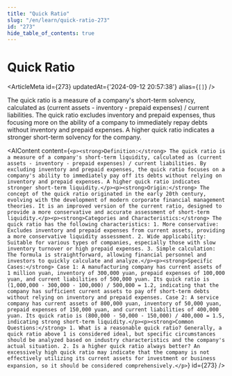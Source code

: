 ```yaml
---
title: "Quick Ratio"
slug: "/en/learn/quick-ratio-273"
id: "273"
hide_table_of_contents: true
---
```



# Quick Ratio

<ArticleMeta id={273} updatedAt={'2024-09-12 20:57:38'} alias={`[]`} />
<div className='border-solid border-b border-t-0 my-4 border-[var(--ifm-color-gray-300)]' />

The quick ratio is a measure of a company's short-term solvency, calculated as (current assets - inventory - prepaid expenses) / current liabilities. The quick ratio excludes inventory and prepaid expenses, thus focusing more on the ability of a company to immediately repay debts without inventory and prepaid expenses. A higher quick ratio indicates a stronger short-term solvency for the company.

<AIContent content={`<p><strong>Definition:</strong> The quick ratio is a measure of a company's short-term liquidity, calculated as (current assets - inventory - prepaid expenses) / current liabilities. By excluding inventory and prepaid expenses, the quick ratio focuses on a company's ability to immediately pay off its debts without relying on inventory and prepaid expenses. A higher quick ratio indicates stronger short-term liquidity.</p><p><strong>Origin:</strong> The concept of the quick ratio originated in the early 20th century, evolving with the development of modern corporate financial management theories. It is an improved version of the current ratio, designed to provide a more conservative and accurate assessment of short-term liquidity.</p><p><strong>Categories and Characteristics:</strong> The quick ratio has the following characteristics: 1. More conservative: Excludes inventory and prepaid expenses from current assets, providing a more conservative liquidity assessment. 2. Wide applicability: Suitable for various types of companies, especially those with slow inventory turnover or high prepaid expenses. 3. Simple calculation: The formula is straightforward, allowing financial personnel and investors to quickly calculate and analyze.</p><p><strong>Specific Cases:</strong> Case 1: A manufacturing company has current assets of 1 million yuan, inventory of 300,000 yuan, prepaid expenses of 100,000 yuan, and current liabilities of 500,000 yuan. Its quick ratio is (1,000,000 - 300,000 - 100,000) / 500,000 = 1.2, indicating that the company has sufficient current assets to pay off short-term debts without relying on inventory and prepaid expenses. Case 2: A service company has current assets of 800,000 yuan, inventory of 50,000 yuan, prepaid expenses of 150,000 yuan, and current liabilities of 400,000 yuan. Its quick ratio is (800,000 - 50,000 - 150,000) / 400,000 = 1.5, indicating strong short-term liquidity.</p><p><strong>Common Questions:</strong> 1. What is a reasonable quick ratio? Generally, a quick ratio above 1 is considered ideal, but specific circumstances should be analyzed based on industry characteristics and the company's actual situation. 2. Is a higher quick ratio always better? An excessively high quick ratio may indicate that the company is not effectively utilizing its current assets for investment or business expansion, so it should be considered comprehensively.</p>`} id={273} />
